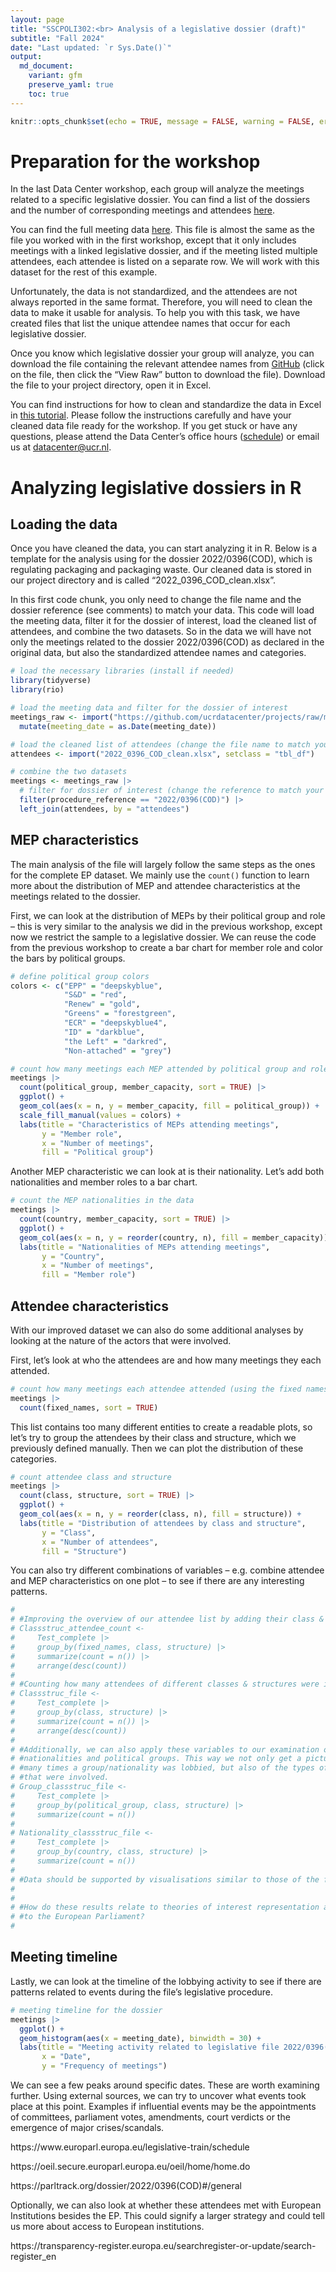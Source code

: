 ```yaml
---
layout: page
title: "SSCPOLI302:<br> Analysis of a legislative dossier (draft)"
subtitle: "Fall 2024"
date: "Last updated: `r Sys.Date()`"
output:
  md_document:
    variant: gfm
    preserve_yaml: true
    toc: true
---
```


```r
knitr::opts_chunk$set(echo = TRUE, message = FALSE, warning = FALSE, error = FALSE)
```

# Preparation for the workshop

In the last Data Center workshop, each group will analyze the meetings related to a specific legislative dossier.
You can find a list of the dossiers and the number of corresponding meetings and attendees [here](https://github.com/ucrdatacenter/projects/blob/main/SSCPOLI302/2024h2/List%20of%20legislative%20files.pdf).

You can find the full meeting data [here](https://github.com/ucrdatacenter/projects/blob/main/SSCPOLI302/2024h2/meetings_per_attendee.xlsx).
This file is almost the same as the file you worked with in the first workshop, except that it only includes meetings with a linked legislative dossier, and if the meeting listed multiple attendees, each attendee is listed on a separate row.
We will work with this dataset for the rest of this example.

Unfortunately, the data is not standardized, and the attendees are not always reported in the same format.
Therefore, you will need to clean the data to make it usable for analysis.
To help you with this task, we have created files that list the unique attendee names that occur for each legislative dossier.

Once you know which legislative dossier your group will analyze, you can download the file containing the relevant attendee names from [GitHub](https://github.com/ucrdatacenter/projects/tree/main/SSCPOLI302/2024h2/attendees) (click on the file, then click the "View Raw" button to download the file).
Download the file to your project directory, open it in Excel.

You can find instructions for how to clean and standardize the data in Excel in [this tutorial](https://github.com/ucrdatacenter/projects/blob/main/SSCPOLI302/2024h2/Data%20cleaning%20instructions.pdf).
Please follow the instructions carefully and have your cleaned data file ready for the workshop.
If you get stuck or have any questions, please attend the Data Center's office hours ([schedule](../../../contact)) or email us at [datacenter@ucr.nl](mailto:datacenter@ucr.nl).

# Analyzing legislative dossiers in R

## Loading the data

Once you have cleaned the data, you can start analyzing it in R. 
Below is a template for the analysis using for the dossier 2022/0396(COD), which is regulating packaging and packaging waste. 
Our cleaned data is stored in our project directory and is called "2022_0396_COD_clean.xlsx".

In this first code chunk, you only need to change the file name and the dossier reference (see comments) to match your data.
This code will load the meeting data, filter it for the dossier of interest, load the cleaned list of attendees, and combine the two datasets.
So in the data we will have not only the meetings related to the dossier 2022/0396(COD) as declared in the original data, but also the standardized attendee names and categories.

```r
# load the necessary libraries (install if needed)
library(tidyverse)
library(rio)

# load the meeting data and filter for the dossier of interest
meetings_raw <- import("https://github.com/ucrdatacenter/projects/raw/main/SSCPOLI302/2024h2/meetings_per_attendee.xlsx", setclass = "tbl_df") |> 
  mutate(meeting_date = as.Date(meeting_date))

# load the cleaned list of attendees (change the file name to match your data)
attendees <- import("2022_0396_COD_clean.xlsx", setclass = "tbl_df")

# combine the two datasets
meetings <- meetings_raw |> 
  # filter for dossier of interest (change the reference to match your dossier)
  filter(procedure_reference == "2022/0396(COD)") |> 
  left_join(attendees, by = "attendees")
```

## MEP characteristics

The main analysis of the file will largely follow the same steps as the ones
for the complete EP dataset.
We mainly use the `count()` function to learn more about the distribution of MEP and attendee characteristics at the meetings related to the dossier.

First, we can look at the distribution of MEPs by their political group and role -- this is very similar to the analysis we did in the previous workshop, except now we restrict the sample to a legislative dossier.
We can reuse the code from the previous workshop to create a bar chart for member role and color the bars by political groups.

```r
# define political group colors
colors <- c("EPP" = "deepskyblue", 
            "S&D" = "red",
            "Renew" = "gold", 
            "Greens" = "forestgreen",
            "ECR" = "deepskyblue4", 
            "ID" = "darkblue", 
            "the Left" = "darkred", 
            "Non-attached" = "grey")

# count how many meetings each MEP attended by political group and role
meetings |> 
  count(political_group, member_capacity, sort = TRUE) |> 
  ggplot() +
  geom_col(aes(x = n, y = member_capacity, fill = political_group)) +
  scale_fill_manual(values = colors) +
  labs(title = "Characteristics of MEPs attending meetings", 
       y = "Member role", 
       x = "Number of meetings",
       fill = "Political group")
```

Another MEP characteristic we can look at is their nationality.
Let's add both nationalities and member roles to a bar chart.

```r
# count the MEP nationalities in the data
meetings |> 
  count(country, member_capacity, sort = TRUE) |> 
  ggplot() +
  geom_col(aes(x = n, y = reorder(country, n), fill = member_capacity)) +
  labs(title = "Nationalities of MEPs attending meetings", 
       y = "Country", 
       x = "Number of meetings",
       fill = "Member role")
```

## Attendee characteristics

With our improved dataset we can also do some additional analyses by looking at the nature of the actors that were involved.

First, let's look at who the attendees are and how many meetings they each attended.

```r
# count how many meetings each attendee attended (using the fixed names)
meetings |> 
  count(fixed_names, sort = TRUE)
```

This list contains too many different entities to create a readable plots, so let's try to group the attendees by their class and structure, which we previously defined manually.
Then we can plot the distribution of these categories.

```r
# count attendee class and structure
meetings |> 
  count(class, structure, sort = TRUE) |> 
  ggplot() +
  geom_col(aes(x = n, y = reorder(class, n), fill = structure)) +
  labs(title = "Distribution of attendees by class and structure", 
       y = "Class", 
       x = "Number of attendees",
       fill = "Structure")
```

You can also try different combinations of variables -- e.g. combine attendee and MEP characteristics on one plot -- to see if there are any interesting patterns.

```r
# 
# #Improving the overview of our attendee list by adding their class & structure
# Classstruc_attendee_count <-
#     Test_complete |>
#     group_by(fixed_names, class, structure) |>
#     summarize(count = n()) |>
#     arrange(desc(count))
# 
# #Counting how many attendees of different classes & structures were involved
# Classstruc_file <-
#     Test_complete |>
#     group_by(class, structure) |>
#     summarize(count = n()) |>
#     arrange(desc(count))
# 
# #Additionally, we can also apply these variables to our examination of 
# #nationalities and political groups. This way we not only get a picture of how
# #many times a group/nationality was lobbied, but also of the types of actors 
# #that were involved.
# Group_classstruc_file <-
#     Test_complete |>
#     group_by(political_group, class, structure) |>
#     summarize(count = n())
#     
# Nationality_classstruc_file <-
#     Test_complete |>
#     group_by(country, class, structure) |>
#     summarize(count = n())
# 
# #Data should be supported by visualisations similar to those of the first lectures
# 
# 
# #How do these results relate to theories of interest representation and access
# #to the European Parliament?
# 

```

## Meeting timeline

Lastly, we can look at the timeline of the lobbying activity to see if there are
patterns related to events during the file's legislative procedure.

```r
# meeting timeline for the dossier
meetings |>
  ggplot() +
  geom_histogram(aes(x = meeting_date), binwidth = 30) +
  labs(title = "Meeting activity related to legislative file 2022/0396(COD)", 
       x = "Date", 
       y = "Frequency of meetings")
```

We can see a few peaks around specific dates. These are worth examining further.
Using external sources, we can try to uncover what events took place at this point.
Examples if influential events may be the appointments of committees, parliament votes, 
amendments, court verdicts or the emergence of major crises/scandals.

https://www.europarl.europa.eu/legislative-train/schedule

https://oeil.secure.europarl.europa.eu/oeil/home/home.do

https://parltrack.org/dossier/2022/0396(COD)#/general

Optionally, we can also look at whether these attendees met with European
Institutions besides the EP. This could signify a larger strategy and could
tell us more about access to European institutions.

https://transparency-register.europa.eu/searchregister-or-update/search-register_en
